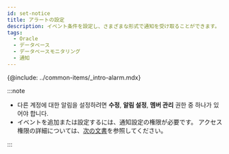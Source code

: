 ```yaml
---
id: set-notice
title: アラートの設定
description: イベント条件を設定し、さまざまな形式で通知を受け取ることができます。
tags:
  - Oracle
  - データベース
  - データベースモニタリング
  - 通知
---
```


{@include: ../common-items/_intro-alarm.mdx}

:::note

-   다른 계정에 대한 알림을 설정하려면 **수정**, **알림 설정**, **멤버 관리** 권한 중 하나가 있어야 합니다.
-   イベントを追加または設定するには、通知設定の権限が必要です。 アクセス権限の詳細については、[次の文書](../project/project-structure)を参照してください。

:::
